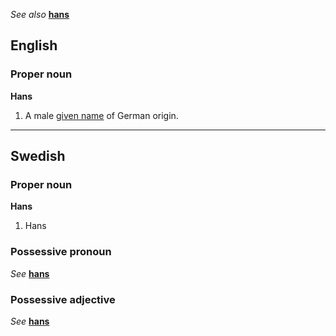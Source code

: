 ''See also'' '''[[hans]]'''

==English==
===Proper noun===
'''Hans'''

#A male [[given name]] of German origin.

----
== Swedish ==
=== Proper noun ===
'''Hans'''

#Hans

=== Possessive pronoun ===
''See'' '''[[hans]]'''

=== Possessive adjective ===
''See'' '''[[hans]]'''